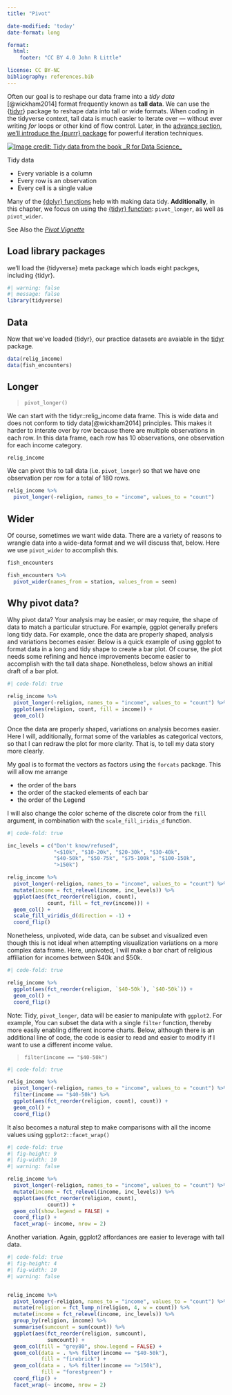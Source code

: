```yaml
---
title: "Pivot"

date-modified: 'today'
date-format: long

format: 
  html:
    footer: "CC BY 4.0 John R Little"

license: CC BY-NC    
bibliography: references.bib
---
```


Often our goal is to reshape our data frame into a *tidy data* [@wickham2014] format frequently known as **tall data**. We can use the {[tidyr](https://tidyr.tidyverse.org/)} package to reshape data into tall or wide formats. When coding in the tidyverse context, tall data is much easier to iterate over --- without ever writing *for* loops or other kind of flow control. Later, in the [advance section, we'll introduce the {purrr} package](purrr.html "purrr") for powerful iteration techniques.

[![Image credit: Tidy data from the book \_R for Data Science\_](images/tidy_data.png){fig-alt="Tidy data"}](images/tidy_data.png)

Tidy data

-   Every variable is a column
-   Every row is an observation
-   Every cell is a single value

Many of the [{dplyr} functions](https://dplyr.tidyverse.org/reference/index.html) help with making data tidy. **Additionally**, in this chapter, we focus on using the [{tidyr} function](https://tidyr.tidyverse.org/reference/index.html): `pivot_longer`, as well as `pivot_wider`.

See Also the [*Pivot Vignette*](https://tidyr.tidyverse.org/articles/pivot.html)

## Load library packages

we'll load the {tidyverse} meta package which loads eight packges, including {tidyr}.

```r
#| warning: false
#| message: false
library(tidyverse)
```

## Data

Now that we've loaded {tidyr}, our practice datasets are avaiable in the [tidyr](https://tidyr.tidyverse.org/reference/index.html#section-data) package.

```r
data(relig_income)
data(fish_encounters)
```

## Longer

> `pivot_longer()`

We can start with the tidyr::relig_income data frame. This is wide data and does not conform to tidy data[@wickham2014] principles. This makes it harder to interate over by row because there are multiple observations in each row. In this data frame, each row has 10 observations, one observation for each income category.

```r
relig_income
```

We can pivot this to tall data (i.e. `pivot_longer`) so that we have one observation per row for a total of 180 rows.

```r
relig_income %>%
  pivot_longer(-religion, names_to = "income", values_to = "count")
```

## Wider

Of course, sometimes we want wide data. There are a variety of reasons to wrangle data into a wide-data format and we will discuss that, below. Here we use `pivot_wider` to accomplish this.

```r
fish_encounters
```

```r
fish_encounters %>% 
  pivot_wider(names_from = station, values_from = seen)
```

## Why pivot data?

Why pivot data? Your analysis may be easier, or may require, the shape of data to match a particular structure. For example, ggplot generally prefers long tidy data. For example, once the data are properly shaped, analysis and variations becomes easier. Below is a quick example of using ggplot to format data in a long and tidy shape to create a bar plot. Of course, the plot needs some refining and hence improvements become easier to accomplish with the tall data shape. Nonetheless, below shows an initial draft of a bar plot.

```r
#| code-fold: true

relig_income %>%
  pivot_longer(-religion, names_to = "income", values_to = "count") %>% 
  ggplot(aes(religion, count, fill = income)) +
  geom_col()
```

Once the data are properly shaped, variations on analysis becomes easier. Here I will, additionally, format some of the variables as categorical vectors, so that I can redraw the plot for more clarity. That is, to tell my data story more clearly.

My goal is to format the vectors as factors using the `forcats` package. This will allow me arrange

-   the order of the bars
-   the order of the stacked elements of each bar
-   the order of the Legend

I will also change the color scheme of the discrete color from the `fill` argument, in combination with the `scale_fill_iridis_d` function.

```r
#| code-fold: true

inc_levels = c("Don't know/refused",
               "<$10k", "$10-20k", "$20-30k", "$30-40k",
               "$40-50k", "$50-75k", "$75-100k", "$100-150k",
               ">150k")

relig_income %>%
  pivot_longer(-religion, names_to = "income", values_to = "count") %>% 
  mutate(income = fct_relevel(income, inc_levels)) %>% 
  ggplot(aes(fct_reorder(religion, count), 
             count, fill = fct_rev(income))) +
  geom_col() +
  scale_fill_viridis_d(direction = -1) +
  coord_flip() 
```

Nonetheless, unpivoted, wide data, can be subset and visualized even though this is not ideal when attempting visualization variations on a more complex data frame. Here, unpivoted, I will make a bar chart of religious affiliation for incomes between \$40k and \$50k.

```r
#| code-fold: true

relig_income %>% 
  ggplot(aes(fct_reorder(religion, `$40-50k`), `$40-50k`)) +
  geom_col() + 
  coord_flip()
```

Note: Tidy, `pivot_longer`, data will be easier to manipulate with `ggplot2`. For example, You can subset the data with a single `filter` function, thereby more easily enabling different income charts. Below, although there is an additional line of code, the code is easier to read and easier to modify if I want to use a different income value.

> `filter(income == "$40-50k")`

```r
#| code-fold: true

relig_income %>%
  pivot_longer(-religion, names_to = "income", values_to = "count") %>% 
  filter(income == "$40-50k") %>% 
  ggplot(aes(fct_reorder(religion, count), count)) +
  geom_col() +
  coord_flip() 
```

It also becomes a natural step to make comparisons with all the income values using `ggplot2::facet_wrap()`

```r
#| code-fold: true
#| fig-height: 9
#| fig-width: 10
#| warning: false

relig_income %>%
  pivot_longer(-religion, names_to = "income", values_to = "count") %>% 
  mutate(income = fct_relevel(income, inc_levels)) %>% 
  ggplot(aes(fct_reorder(religion, count), 
             count)) +
  geom_col(show.legend = FALSE) +
  coord_flip() +
  facet_wrap(~ income, nrow = 2)
```

Another variation. Again, ggplot2 affordances are easier to leverage with tall data.

```r
#| code-fold: true
#| fig-height: 4
#| fig-width: 10
#| warning: false


relig_income %>%
  pivot_longer(-religion, names_to = "income", values_to = "count") %>% 
  mutate(religion = fct_lump_n(religion, 4, w = count)) %>% 
  mutate(income = fct_relevel(income, inc_levels)) %>% 
  group_by(religion, income) %>%
  summarise(sumcount = sum(count)) %>% 
  ggplot(aes(fct_reorder(religion, sumcount), 
             sumcount)) + 
  geom_col(fill = "grey80", show.legend = FALSE) +
  geom_col(data = . %>% filter(income == "$40-50k"),
           fill = "firebrick") +
  geom_col(data = . %>% filter(income == ">150k"),
           fill = "forestgreen") +
  coord_flip() +
  facet_wrap(~ income, nrow = 2) 
```
